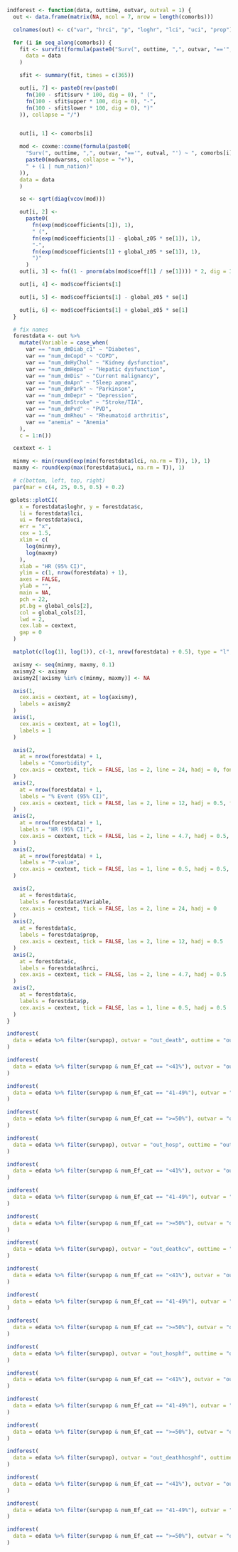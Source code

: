 ```r
indforest <- function(data, outtime, outvar, outval = 1) {
  out <- data.frame(matrix(NA, ncol = 7, nrow = length(comorbs)))

  colnames(out) <- c("var", "hrci", "p", "loghr", "lci", "uci", "prop")

  for (i in seq_along(comorbs)) {
    fit <- survfit(formula(paste0("Surv(", outtime, ",", outvar, "=='", outval, "') ~ ", comorbs[i])),
      data = data
    )

    sfit <- summary(fit, times = c(365))

    out[i, 7] <- paste0(rev(paste0(
      fn(100 - sfit$surv * 100, dig = 0), " (",
      fn(100 - sfit$upper * 100, dig = 0), "-",
      fn(100 - sfit$lower * 100, dig = 0), ")"
    )), collapse = "/")


    out[i, 1] <- comorbs[i]

    mod <- coxme::coxme(formula(paste0(
      "Surv(", outtime, ",", outvar, "=='", outval, "') ~ ", comorbs[i], " + ",
      paste0(modvarsns, collapse = "+"),
      " + (1 | num_nation)"
    )),
    data = data
    )

    se <- sqrt(diag(vcov(mod)))

    out[i, 2] <-
      paste0(
        fn(exp(mod$coefficients[1]), 1),
        " (",
        fn(exp(mod$coefficients[1] - global_z05 * se[1]), 1),
        "-",
        fn(exp(mod$coefficients[1] + global_z05 * se[1]), 1),
        ")"
      )
    out[i, 3] <- fn((1 - pnorm(abs(mod$coeff[1] / se[1]))) * 2, dig = 3, p = TRUE)

    out[i, 4] <- mod$coefficients[1]

    out[i, 5] <- mod$coefficients[1] - global_z05 * se[1]

    out[i, 6] <- mod$coefficients[1] + global_z05 * se[1]
  }

  # fix names
  forestdata <- out %>%
    mutate(Variable = case_when(
      var == "num_dmDiab_c1" ~ "Diabetes",
      var == "num_dmCopd" ~ "COPD",
      var == "num_dmHyChol" ~ "Kidney dysfunction",
      var == "num_dmHepa" ~ "Hepatic dysfunction",
      var == "num_dmDis" ~ "Current malignancy",
      var == "num_dmApn" ~ "Sleep apnea",
      var == "num_dmPark" ~ "Parkinson",
      var == "num_dmDepr" ~ "Depression",
      var == "num_dmStroke" ~ "Stroke/TIA",
      var == "num_dmPvd" ~ "PVD",
      var == "num_dmRheu" ~ "Rheumatoid arthritis",
      var == "anemia" ~ "Anemia"
    ), 
    c = 1:n()) 

  cextext <- 1

  minmy <- min(round(exp(min(forestdata$lci, na.rm = T)), 1), 1)
  maxmy <- round(exp(max(forestdata$uci, na.rm = T)), 1)

  # c(bottom, left, top, right)
  par(mar = c(4, 25, 0.5, 0.5) + 0.2)

 gplots::plotCI(
    x = forestdata$loghr, y = forestdata$c,
    li = forestdata$lci,
    ui = forestdata$uci,
    err = "x",
    cex = 1.5,
    xlim = c(
      log(minmy),
      log(maxmy)
    ),
    xlab = "HR (95% CI)",
    ylim = c(1, nrow(forestdata) + 1),
    axes = FALSE,
    ylab = "",
    main = NA,
    pch = 22,
    pt.bg = global_cols[2],
    col = global_cols[2],
    lwd = 2,
    cex.lab = cextext, 
    gap = 0
  )

  matplot(c(log(1), log(1)), c(-1, nrow(forestdata) + 0.5), type = "l", lwd = 2, lty = 3, add = TRUE, col = 1)

  axismy <- seq(minmy, maxmy, 0.1)
  axismy2 <- axismy
  axismy2[!axismy %in% c(minmy, maxmy)] <- NA

  axis(1,
    cex.axis = cextext, at = log(axismy),
    labels = axismy2
  )
  axis(1,
    cex.axis = cextext, at = log(1),
    labels = 1
  )

  axis(2,
    at = nrow(forestdata) + 1,
    labels = "Comorbidity",
    cex.axis = cextext, tick = FALSE, las = 2, line = 24, hadj = 0, font = 2
  )
  axis(2,
    at = nrow(forestdata) + 1,
    labels = "% Event (95% CI)",
    cex.axis = cextext, tick = FALSE, las = 2, line = 12, hadj = 0.5, font = 2
  )
  axis(2,
    at = nrow(forestdata) + 1,
    labels = "HR (95% CI)",
    cex.axis = cextext, tick = FALSE, las = 2, line = 4.7, hadj = 0.5, font = 2
  )
  axis(2,
    at = nrow(forestdata) + 1,
    labels = "P-value",
    cex.axis = cextext, tick = FALSE, las = 1, line = 0.5, hadj = 0.5, font = 2
  )

  axis(2,
    at = forestdata$c,
    labels = forestdata$Variable,
    cex.axis = cextext, tick = FALSE, las = 2, line = 24, hadj = 0
  )
  axis(2,
    at = forestdata$c,
    labels = forestdata$prop,
    cex.axis = cextext, tick = FALSE, las = 2, line = 12, hadj = 0.5
  )
  axis(2,
    at = forestdata$c,
    labels = forestdata$hrci,
    cex.axis = cextext, tick = FALSE, las = 2, line = 4.7, hadj = 0.5
  )
  axis(2,
    at = forestdata$c,
    labels = forestdata$p,
    cex.axis = cextext, tick = FALSE, las = 1, line = 0.5, hadj = 0.5
  )
}
```

```r
indforest(
  data = edata %>% filter(survpop), outvar = "out_death", outtime = "outtime_death"
)
```

```r
indforest(
  data = edata %>% filter(survpop & num_Ef_cat == "<41%"), outvar = "out_death", outtime = "outtime_death"
)
```

```r
indforest(
  data = edata %>% filter(survpop & num_Ef_cat == "41-49%"), outvar = "out_death", outtime = "outtime_death"
)
```

```r
indforest(
  data = edata %>% filter(survpop & num_Ef_cat == ">=50%"), outvar = "out_death", outtime = "outtime_death"
)
```

```r
indforest(
  data = edata %>% filter(survpop), outvar = "out_hosp", outtime = "outtime_hosp"
)
```

```r
indforest(
  data = edata %>% filter(survpop & num_Ef_cat == "<41%"), outvar = "out_hosp", outtime = "outtime_hosp"
)
```

```r
indforest(
  data = edata %>% filter(survpop & num_Ef_cat == "41-49%"), outvar = "out_hosp", outtime = "outtime_hosp"
)
```

```r
indforest(
  data = edata %>% filter(survpop & num_Ef_cat == ">=50%"), outvar = "out_hosp", outtime = "outtime_hosp"
)
```

```r
indforest(
  data = edata %>% filter(survpop), outvar = "out_deathcv", outtime = "outtime_death"
)
```

```r
indforest(
  data = edata %>% filter(survpop & num_Ef_cat == "<41%"), outvar = "out_deathcv", outtime = "outtime_death"
)
```

```r
indforest(
  data = edata %>% filter(survpop & num_Ef_cat == "41-49%"), outvar = "out_deathcv", outtime = "outtime_death"
)
```

```r
indforest(
  data = edata %>% filter(survpop & num_Ef_cat == ">=50%"), outvar = "out_deathcv", outtime = "outtime_death"
)
```

```r
indforest(
  data = edata %>% filter(survpop), outvar = "out_hosphf", outtime = "outtime_hosphf"
)
```

```r
indforest(
  data = edata %>% filter(survpop & num_Ef_cat == "<41%"), outvar = "out_hosphf", outtime = "outtime_hosphf"
)
```

```r
indforest(
  data = edata %>% filter(survpop & num_Ef_cat == "41-49%"), outvar = "out_hosphf", outtime = "outtime_hosphf"
)
```

```r
indforest(
  data = edata %>% filter(survpop & num_Ef_cat == ">=50%"), outvar = "out_hosphf", outtime = "outtime_hosphf"
)
```

```r
indforest(
  data = edata %>% filter(survpop), outvar = "out_deathhosphf", outtime = "outtime_hosphf"
)
```

```r
indforest(
  data = edata %>% filter(survpop & num_Ef_cat == "<41%"), outvar = "out_deathhosphf", outtime = "outtime_hosphf"
)
```

```r
indforest(
  data = edata %>% filter(survpop & num_Ef_cat == "41-49%"), outvar = "out_deathhosphf", outtime = "outtime_hosphf"
)
```

```r
indforest(
  data = edata %>% filter(survpop & num_Ef_cat == ">=50%"), outvar = "out_deathhosphf", outtime = "outtime_hosphf"
)
```

